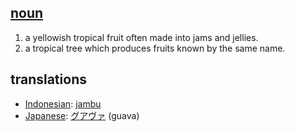== [[noun]] ==
#a yellowish tropical fruit often made into jams and jellies.
#a tropical tree which produces fruits known by the same name.

== translations ==
*[[Indonesian]]: [[jambu]]
*[[Japanese]]: [[グアヴァ]] (guava)